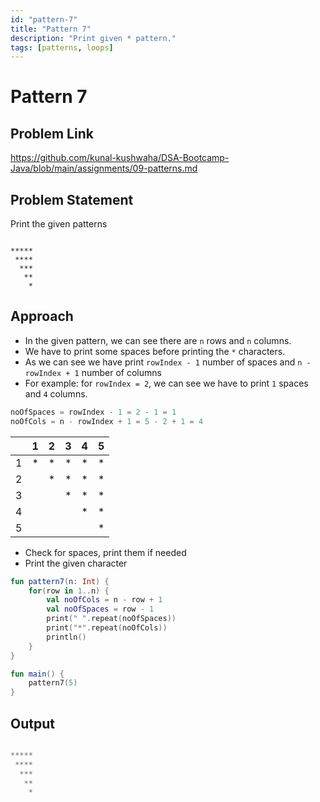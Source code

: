 ```yaml
---
id: "pattern-7"
title: "Pattern 7"
description: "Print given * pattern."
tags: [patterns, loops]
---
```




# Pattern 7

## Problem Link

https://github.com/kunal-kushwaha/DSA-Bootcamp-Java/blob/main/assignments/09-patterns.md

## Problem Statement

Print the given patterns

```text

*****
 ****
  ***
   **
    *

```
## Approach

- In the given pattern, we can see there are `n` rows and `n` columns.
- We have to print some spaces before printing the `*` characters.
- As we can see we have print `rowIndex - 1` number of spaces and `n - rowIndex + 1` number of columns 
- For example: for `rowIndex = 2`, we can see we have to print `1` spaces and `4` columns. 
```kt
noOfSpaces = rowIndex - 1 = 2 - 1 = 1
noOfCols = n - rowIndex + 1 = 5 - 2 + 1 = 4
```

<TableWrapper rows="5" cols="5">

|   	| 1 	| 2 	| 3 	| 4 	| 5 	|
|:-:	|:-:	|:-:	|:-:	|:-:	|:-:	|
| 1 	| * 	| * 	| * 	| * 	| * 	|
| 2 	|   	| * 	| * 	| * 	| * 	|
| 3 	|   	|   	| * 	| * 	| * 	|
| 4 	|   	|   	|   	| * 	| * 	|
| 5 	|   	|   	|   	|   	| * 	|

</TableWrapper>

- Check for spaces, print them if needed
- Print the given character

<Tabs>
<TabItem value="kotlin" label="Kotlin">
<SolutionAuthor name="@msvhora"/>

```kt
fun pattern7(n: Int) {
    for(row in 1..n) {
		val noOfCols = n - row + 1
        val noOfSpaces = row - 1
        print(" ".repeat(noOfSpaces))
        print("*".repeat(noOfCols))
        println()
    }
}

fun main() {	
    pattern7(5)
}
```
</TabItem>
</Tabs>

## Output

```kt

*****
 ****
  ***
   **
    *
    
```